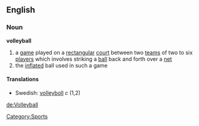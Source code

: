 ==English== {{wikipedia}}
=== Noun ===
'''volleyball'''
# a [[game]] played on a [[rectangular]] [[court]] between two [[teams]] of two to six [[player]]s which involves striking a [[ball]] back and forth over a [[net]]
# the [[inflated]] ball used in such a game
====Translations====
*Swedish: [[volleyboll]] ''c'' (1,2)

[[Category:Sports]]

[[de:Volleyball]]